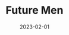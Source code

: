 ---
title: Future Men
date: 2023-02-01
type: Book
review: 10
ISBN: 1234567890
image: /recommended-books/future-men.avif
---